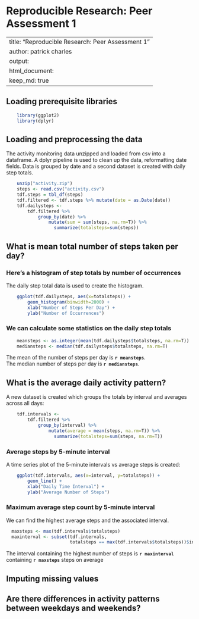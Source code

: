 Reproducible Research: Peer Assessment 1
=======================

---
title: "Reproducible Research: Peer Assessment 1"
author: patrick charles
output: 
  html_document:
    keep_md: true
---


## Loading prerequisite libraries

```r
    library(ggplot2)
    library(dplyr)
```


## Loading and preprocessing the data

The activity monitoring data unzipped and loaded from csv into a dataframe.
A dplyr pipeline is used to clean up the data, reformatting date fields.
Data is grouped by date and a second dataset is created with daily step totals.
```r
    unzip("activity.zip")
    steps <- read.csv("activity.csv")
    tdf.steps = tbl_df(steps)
    tdf.filtered <- tdf.steps %>% mutate(date = as.Date(date))
    tdf.dailysteps <-
        tdf.filtered %>%
            group_by(date) %>%
                mutate(sum = sum(steps, na.rm=T)) %>%
                  summarize(totalsteps=sum(steps))
```


## What is mean total number of steps taken per day?

### Here's a histogram of step totals by number of occurrences
The daily step total data is used to create the histogram.
```r
    ggplot(tdf.dailysteps, aes(x=totalsteps)) +
        geom_histogram(binwidth=2000) +
        xlab("Number of Steps Per Day") +
        ylab("Number of Occurrences")
```

### We can calculate some statistics on the daily step totals
```r
    meansteps <- as.integer(mean(tdf.dailysteps$totalsteps, na.rm=T))
    mediansteps <- median(tdf.dailysteps$totalsteps, na.rm=T)
```
The mean of the number of steps per day is **`r meansteps`**.  
The median number of steps per day is **`r mediansteps`**.


## What is the average daily activity pattern?

A new dataset is created which groups the totals by interval and
averages across all days:
```r
    tdf.intervals <-
        tdf.filtered %>%
            group_by(interval) %>%
                mutate(average = mean(steps, na.rm=T)) %>%
                  summarize(totalsteps=sum(steps, na.rm=T))
```

### Average steps by 5-minute interval
A time series plot of the 5-minute intervals vs average steps is created:
```r
    ggplot(tdf.intervals, aes(x=interval, y=totalsteps)) +
        geom_line() + 
        xlab("Daily Time Interval") +
        ylab("Average Number of Steps")
```

### Maximum average step count by 5-minute interval
We can find the highest average steps and the associated interval.
```r
  maxsteps <- max(tdf.intervals$totalsteps)
  maxinterval <- subset(tdf.intervals,
                        totalsteps == max(tdf.intervals$totalsteps))$interval
```

The interval containing the highest number of steps
is **`r maxinterval`** containing **`r maxsteps`** steps on average


## Imputing missing values



## Are there differences in activity patterns between weekdays and weekends?

